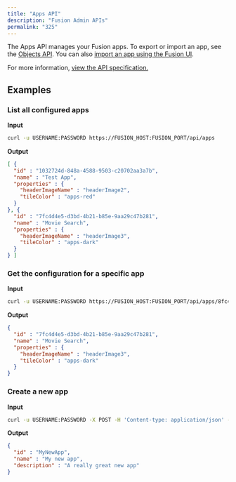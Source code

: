 ```yaml
---
title: "Apps API"
description: "Fusion Admin APIs"
permalink: "325"
---
```


The Apps API manages your Fusion apps. To export or import an app, see the [Objects API](/fusion/5.9/326/objects-api). You can also [import an app using the Fusion UI](/how-to/opceg9/import-a-fusion-app#import).

For more information, [view the API specification.](?open-api=true)

## Examples

### List all configured apps

**Input**

```bash
curl -u USERNAME:PASSWORD https://FUSION_HOST:FUSION_PORT/api/apps
```

**Output**

```json
[ {
  "id" : "1032724d-848a-4588-9503-c20702aa3a7b",
  "name" : "Test App",
  "properties" : {
    "headerImageName" : "headerImage2",
    "tileColor" : "apps-red"
  }
}, {
  "id" : "7fc4d4e5-d3bd-4b21-b85e-9aa29c47b281",
  "name" : "Movie Search",
  "properties" : {
    "headerImageName" : "headerImage3",
    "tileColor" : "apps-dark"
  }
} ]
```

### Get the configuration for a specific app

**Input**

```bash
curl -u USERNAME:PASSWORD https://FUSION_HOST:FUSION_PORT/api/apps/8fc4d4e5-d3bd-4b21-b85e-9aa29c47b281
```

**Output**

```json
{
  "id" : "7fc4d4e5-d3bd-4b21-b85e-9aa29c47b281",
  "name" : "Movie Search",
  "properties" : {
    "headerImageName" : "headerImage3",
    "tileColor" : "apps-dark"
  }
}
```

### Create a new app

**Input**

```bash
curl -u USERNAME:PASSWORD -X POST -H 'Content-type: application/json' -d '{"id": "MyNewApp", "name":"My new app", "description":"A really great new app"}' https://FUSION_HOST:FUSION_PORT/api/apps
```

**Output**

```json
{
  "id" : "MyNewApp",
  "name" : "My new app",
  "description" : "A really great new app"
}
```